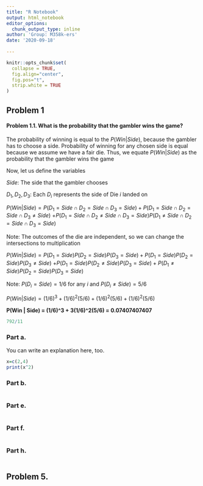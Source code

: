 ```yaml
---
title: "R Notebook"
output: html_notebook
editor_options: 
  chunk_output_type: inline
author: 'Group: M358k-ers'
date: '2020-09-18'
  
---
```


<!-- The author of this template is Dr. Gordan Zitkovic.-->
<!-- The code chunk below contains some settings that will  -->
<!-- make your R code look better in the output pdf file.  -->
<!-- If you are curious about what each option below does, -->
<!-- go to https://yihui.org/knitr/options/ -->
<!-- If not, feel free to disregard everything ...  -->
```r
knitr::opts_chunk$set(
  collapse = TRUE,
  fig.align="center",
  fig.pos="t",
  strip.white = TRUE
)
```
<!-- ... down to here. -->

## Problem 1

#### **Problem 1.1.** What is the probability that the gambler wins the game?

The probability of winning is equal to the $P(Win|Side)$, because the gambler has to choose a side.
Probability of winning for any chosen side is equal because we assume we have a fair die.
Thus, we equate $P(Win|Side)$ as the probability that the gambler wins the game

Now, let us define the variables

$Side$: The side that the gambler chooses

$D_1, D_2, D_3$: Each $D_i$ represents the side of Die $i$ landed on

$P(Win| Side) = P(D_1=Side \cap D_2=Side \cap D_3 = Side) + P(D_1=Side \cap D_2=Side \cap D_3 \neq Side)$
$+ P(D_1=Side \cap D_2\neq Side \cap D_3 =Side)  P(D_1\neq Side \cap D_2=Side \cap D_3 = Side)$

Note: The outcomes of the die are independent, so we can change the intersections to multiplication


$P(Win| Side) = P(D_1=Side)P( D_2=Side) P( D_3 = Side) + P(D_1=Side)P(D_2=Side) P( D_3 \neq Side)$
$+ P(D_1=Side)P(D_2\neq Side)P( D_3 =Side) +  P(D_1\neq Side)P(D_2=Side )P( D_3 = Side)$

Note: $P(D_i=Side) = 1/6$ for any $i$ and $P(D_i\neq Side)=5/6$ 

$P(Win | Side) = (1/6)^3+(1/6)^2(5/6)+(1/6)^2(5/6)+(1/6)^2(5/6)$

$\textbf{P(Win | Side) = (1/6)^3 + 3(1/6)^2(5/6) = 0.07407407407}$

```r
792/11
```

### Part a.
You can write an explanation here, too. 

```r
x=c(2,4)
print(x^2)
```

### Part b.
```r

```

### Part e.
```r

```
  
### Part f.
```r

```
  
  
### Part h.
```r

```


## Problem 5.



